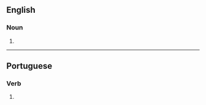 ==English==

===Noun===
{{head|en|noun plural form}}

# {{plural of|panada|lang=en}}

----

==Portuguese==

===Verb===
{{pt-verb-form}}

# {{pt-verb-form-of|panar}}